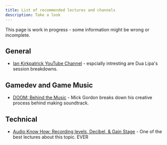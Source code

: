 ```yaml
---
title: List of recommended lectures and channels
description: Take a look
---
```


<Callout title="Warning" type="warning">
  This page is work in progress - some information might be wrong or incomplete.
</Callout>

## General
- [Ian Kirkpatrick YouTube Channel](https://www.youtube.com/@iankirkpatrick/streams) - espcially intresting are Dua Lipa's session breakdowns.

## Gamedev and Game Music
- [DOOM: Behind the Music](https://youtu.be/U4FNBMZsqrY?si=Aa34X8r2rZoJiZNa) - Mick Gordon breaks down his creative process behind making soundtrack.

## Technical
- [Audio Know How: Recording levels, Decibel, & Gain Stage](https://youtu.be/jEC-CpL8Gps?si=RraoI3asilhE-R13) - One of the best lectures about this topic. EVER